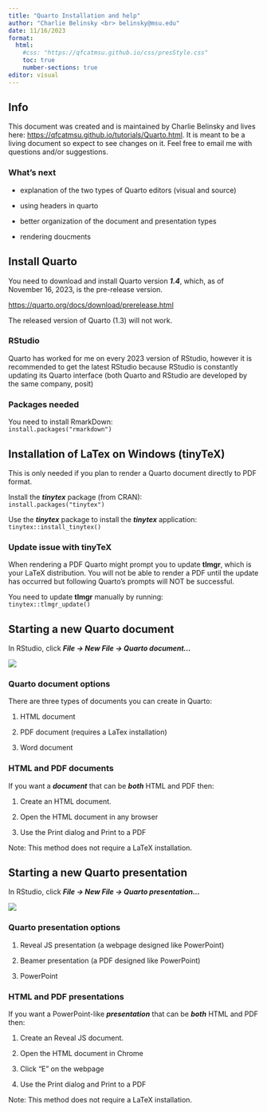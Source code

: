 ```yaml
---
title: "Quarto Installation and help"
author: "Charlie Belinsky <br> belinsky@msu.edu"
date: 11/16/2023
format: 
  html:
    #css: "https://qfcatmsu.github.io/css/presStyle.css"
    toc: true
    number-sections: true
editor: visual
---
```


## Info

This document was created and is maintained by Charlie Belinsky and lives here: <https://qfcatmsu.github.io/tutorials/Quarto.html>. It is meant to be a living document so expect to see changes on it. Feel free to email me with questions and/or suggestions.

### What's next

-   explanation of the two types of Quarto editors (visual and source)

-   using headers in quarto

-   better organization of the document and presentation types

-   rendering doucments

## Install Quarto

You need to download and install Quarto version ***1.4***, which, as of November 16, 2023, is the pre-release version.

<https://quarto.org/docs/download/prerelease.html>

The released version of Quarto (1.3) will not work.

### RStudio

Quarto has worked for me on every 2023 version of RStudio, however it is recommended to get the latest RStudio because RStudio is constantly updating its Quarto interface (both Quarto and RStudio are developed by the same company, posit)

### Packages needed

You need to install RmarkDown:\
`install.packages("rmarkdown")`

## Installation of LaTex on Windows (tinyTeX)

This is only needed if you plan to render a Quarto document directly to PDF format.

Install the ***tinytex*** package (from CRAN):\
`install.packages("tinytex")`

Use the ***tinytex*** package to install the ***tinytex*** application:\
`tinytex::install_tinytex()`

### Update issue with tinyTeX

When rendering a PDF Quarto might prompt you to update **tlmgr**, which is your LaTeX distribution. You will not be able to render a PDF until the update has occurred but following Quarto's prompts will NOT be successful.

You need to update **tlmgr** manually by running:\
`tinytex::tlmgr_update()`

## Starting a new Quarto document

In RStudio, click ***File -\> New File -\> Quarto document...***

![](images/Quarto_Docs.png)

### Quarto document options

There are three types of documents you can create in Quarto:

1.  HTML document

2.  PDF document (requires a LaTex installation)

3.  Word document

### HTML and PDF documents

If you want a ***document*** that can be ***both*** HTML and PDF then:

1.  Create an HTML document.

2.  Open the HTML document in any browser

3.  Use the Print dialog and Print to a PDF

Note: This method does not require a LaTeX installation.

## Starting a new Quarto presentation

In RStudio, click ***File -\> New File -\> Quarto presentation...***

![](images/Quarto_Pres.png)

### Quarto presentation options

1.  Reveal JS presentation (a webpage designed like PowerPoint)

2.  Beamer presentation (a PDF designed like PowerPoint)

3.  PowerPoint

### HTML and PDF presentations

If you want a PowerPoint-like ***presentation*** that can be ***both*** HTML and PDF then:

1.  Create an Reveal JS document.

2.  Open the HTML document in Chrome

3.  Click "E" on the webpage

4.  Use the Print dialog and Print to a PDF

Note: This method does not require a LaTeX installation.
